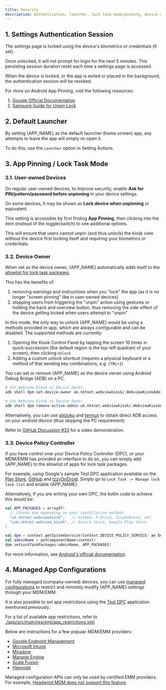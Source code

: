```yaml
---
title: Security
description: Authentication, launcher, lock task mode/pinning, device owner, DPC and managed configurations
---
```



## 1. Settings Authentication Session

The settings page is locked using the device's biometrics or credentials (if set).

Once unlocked, it will not prompt for login for the next 5 minutes.
This persisting session duration reset each time a settings page is accessed.

When the device is locked, or the app is exited or placed in the background,
the authentication session will be revoked.

For more on Android App Pinning, visit the following resources:

1. [Google Official Documentation](https://support.google.com/android/answer/9455138)
1. [Samsung Guide for Unpin Lock](https://www.samsung.com/sg/support/mobile-devices/pin-an-app-to-your-phone-screen-so-that-it-cant-be-closed)

## 2. Default Launcher

By setting {APP_NAME} as the default launcher (home screen) app, any attempts to
leave the app will simply re-open it.

To do this, use the `Launcher` option in <Link href="/docs/setting-actions">Setting Actions</Link>.

## 3. App Pinning / Lock Task Mode

### 3.1. User-owned Devices

On regular user-owned devices, to improve security, enable **Ask for
PIN/pattern/password before unpinning** in your device settings.

On some devices, it may be shown as **Lock device when unpinning** or equivalent.

This setting is accessible by first finding **App Pinning**, then clicking
into the item (instead of the toggle/switch) to see additional options.

This will ensure that users cannot unpin (and thus unlock) the kiosk view without
the device first locking itself and requiring your biometrics or credentials.

### 3.2. Device Owner

When set as the device owner, {APP_NAME} automatically adds itself to the
[allowlist for lock task packages](https://developer.android.com/work/dpc/dedicated-devices/lock-task-mode).

This has the benefits of:

1. removing warnings and instructions when you "lock" the app (as it is no
   longer "screen pinning" like in user-owned devices) 
1. stopping users from triggering the "unpin" action using gestures or holding
   the back and overview button, thus removing the side-effect of the device
   getting locked when users attempt to "unpin"

In this mode, the only way to unlock {APP_NAME} would be using a methods
provided in-app, which are always configurable and can be disabled. The
supported methods are currently:

1. Opening the Kiosk Control Panel by tapping the screen 10 times in
   quick-succession (the default region is the top-left quadrant of
   your screen), then clicking `Unlock`
1. Adding a custom unlock shortcut (requires a physical keyboard or
   a method of that sending key combinations, e.g. `CTRL+1`)

You can set or remove {APP_NAME} as the device owner using Android Debug Bridge (ADB) on a PC.

```sh
# Set Webview Kiosk as Device Owner
adb shell dpm set-device-owner uk.nktnet.webviewkiosk/.WebviewKioskAdminReceiver

# Set Webview Kiosk as Device Owner
adb shell dpm remove-active-admin uk.nktnet.webviewkiosk/.WebviewKioskAdminReceiver
```

Alternatively, you can use [shizuku](https://github.com/RikkaApps/Shizuku) and
[termux](https://github.com/termux/termux-app) to obtain direct ADB access on
your android device (thus skipping the PC requirement).

Refer to
[GitHub Discussion #33](https://github.com/nktnet1/webview-kiosk/discussions/33#discussioncomment-14672999)
for a video demonstration.

### 3.3. Device Policy Controller

If you have control over your Device Policy Controller (DPC), or your MDM/EMM
has provided an interface to do so, you can simply add {APP_NAME} to the
allowlist of apps for lock task packages.

For example, using Google's sample Test DPC application available on the
[Play Store](https://play.google.com/store/apps/details?id=com.afwsamples.testdpc&hl=en_AU),
[GitHub](https://github.com/googlesamples/android-testdpc) and
[IzzyOnDroid](https://apt.izzysoft.de/fdroid/index/apk/com.afwsamples.testdpc).
Simply go to `Lock Task -> Manage lock task list` and enable {APP_NAME}.

Alternatively, if you are writing your own DPC, the kotlin code to achieve this would be:

```kt
val APP_PACKAGES = arrayOf(
  // Choose one depending on your installation method:
  "uk.nktnet.webviewkiosk",   // GitHub, F-Droid, IzzyOnDroid, etc
  "com.nktnet.webview_kiosk", // Aurora Store, Google Play Store
)

val dpm = context.getSystemService(Context.DEVICE_POLICY_SERVICE) as DevicePolicyManager
val adminName = getComponentName(context)
dpm.setLockTaskPackages(adminName, APP_PACKAGES)
```

For more information, see
[Android's official documentation](https://developer.android.com/work/dpc/dedicated-devices/lock-task-mode#allowlist_apps).

## 4. Managed App Configurations

For fully managed (company-owned) devices, you can use 
[managed configurations](https://developer.android.com/work/managed-configurations) 
to restrict and remotely modify {APP_NAME} settings through your MDM/EMM.

It is also possible to set app restrictions using the
[Test DPC](https://github.com/googlesamples/android-testdpc) application
mentioned previously.

For a list of available app restrictions, refer to
[./app/src/main/res/xml/app_restrictions.xml](https://github.com/nktnet1/webview-kiosk/blob/main/app/src/main/res/xml/app_restrictions.xml).

Below are instructions for a few popular MDM/EMM providers:

- [Google Endpoint Management](https://support.google.com/work/android/answer/6257696?hl=en)
- [Microsoft Intune](https://learn.microsoft.com/en-us/intune/intune-service/apps/app-configuration-policies-managed-app)
- [Miradore](https://www.miradore.com/knowledge/android/how-to-configure-application-settings)
- [Manage Engine](https://www.manageengine.com/mobile-device-management/managed-app-configuration.html)
- [Scale Fusion](https://help.scalefusion.com/v1/docs/application-configurations-for-android-applications)
- [Hexnode](https://www.hexnode.com/mobile-device-management/help/set-up-permissions-and-configurations-for-an-app-using-hexnode-mdm)

Managed configuration APIs can only be used by certified EMM providers. 
For example, [Headwind MDM does not support this feature](https://github.com/h-mdm/hmdm-server/issues/49#issuecomment-1151156032).
